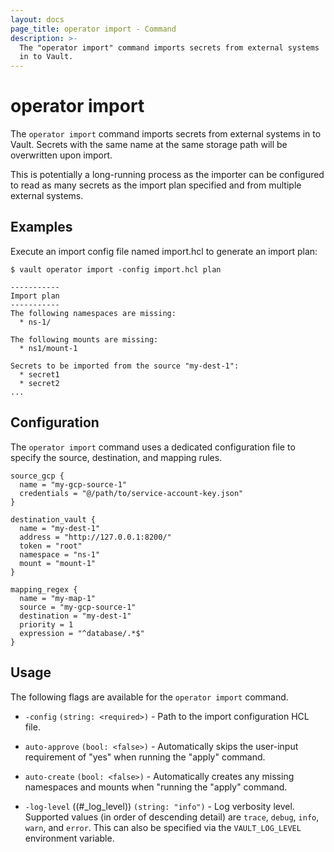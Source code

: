 ```yaml
---
layout: docs
page_title: operator import - Command
description: >-
  The "operator import" command imports secrets from external systems
  in to Vault.
---
```


# operator import

The `operator import` command imports secrets from external systems in to Vault.
Secrets with the same name at the same storage path will be overwritten upon import.

This is potentially a long-running process as the importer can be configured to read
as many secrets as the import plan specified and from multiple external systems.

## Examples

Execute an import config file named import.hcl to generate an import plan:

```shell-session
$ vault operator import -config import.hcl plan

-----------
Import plan
-----------
The following namespaces are missing:
  * ns-1/

The following mounts are missing:
  * ns1/mount-1

Secrets to be imported from the source "my-dest-1":
  * secret1
  * secret2
...
```

## Configuration

The `operator import` command uses a dedicated configuration file to specify the source,
destination, and mapping rules.

```hcl
source_gcp {
  name = "my-gcp-source-1"
  credentials = "@/path/to/service-account-key.json"
}

destination_vault {
  name = "my-dest-1"
  address = "http://127.0.0.1:8200/"
  token = "root"
  namespace = "ns-1"
  mount = "mount-1"
}

mapping_regex {
  name = "my-map-1"
  source = "my-gcp-source-1"
  destination = "my-dest-1"
  priority = 1
  expression = "^database/.*$"
}
```

## Usage

The following flags are available for the `operator import` command.

- `-config` `(string: <required>)` - Path to the import configuration HCL file.

- `auto-approve` `(bool: <false>)` - Automatically skips the user-input requirement of "yes" when
  running the "apply" command.

- `auto-create` `(bool: <false>)` - Automatically creates any missing namespaces and mounts when
  "running the "apply" command.

- `-log-level` ((#\_log_level)) `(string: "info")` - Log verbosity level. Supported values (in
  order of descending detail) are `trace`, `debug`, `info`, `warn`, and `error`. This can
  also be specified via the `VAULT_LOG_LEVEL` environment variable.
